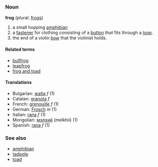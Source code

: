 ===Noun===
'''frog''' (plural: [[frogs]])

# a small hopping [[amphibian]]
# a [[fastener]] for clothing consisting of a [[button]] that fits through a [[loop]].
# the end of a violin [[bow]] that the violinist holds.

====Related terms====
*[[bullfrog]]
*[[leapfrog]]
*[[frog and toad]]

====Translations====
*Bulgarian: [[жаба]] ''f'' (1)
*Catalan: [[granota]] ''f''
*French: [[grenouille]] ''f'' (1)
*German: [[Frosch]] ''m'' (1)
*Italian: [[rana]] ''f'' (1)
*Mongolian: [[мэлхий]] (melkhii) (1)
*Spanish: [[rana]] ''f'' (1)

===See also===
*[[amphibian]]
*[[tadpole]]
*[[toad]]